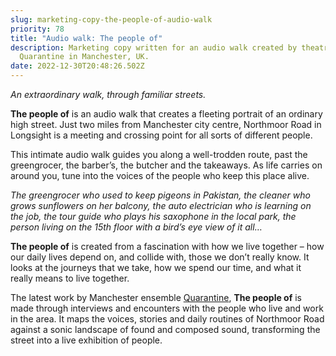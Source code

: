 ```yaml
---
slug: marketing-copy-the-people-of-audio-walk
priority: 78
title: "Audio walk: The people of"
description: Marketing copy written for an audio walk created by theatre company
  Quarantine in Manchester, UK.
date: 2022-12-30T20:48:26.502Z
---
```

*An extraordinary walk, through familiar streets.*

**The people of** is an audio walk that creates a fleeting portrait of an ordinary high street. Just two miles from Manchester city centre, Northmoor Road in Longsight is a meeting and crossing point for all sorts of different people.

This intimate audio walk guides you along a well-trodden route, past the greengrocer, the barber’s, the butcher and the takeaways. As life carries on around you, tune into the voices of the people who keep this place alive. 

*The greengrocer who used to keep pigeons in Pakistan, the cleaner who grows sunflowers on her balcony, the auto electrician who is learning on the job, the tour guide who plays his saxophone in the local park, the person living on the 15th floor with a bird’s eye view of it all…*

**The people of** is created from a fascination with how we live together – how our daily lives depend on, and collide with, those we don’t really know. It looks at the journeys that we take, how we spend our time, and what it really means to live together.

The latest work by Manchester ensemble [Quarantine](https://www.qtine.com/home), **The people of** is made through interviews and encounters with the people who live and work in the area. It maps the voices, stories and daily routines of Northmoor Road against a sonic landscape of found and composed sound, transforming the street into a live exhibition of people.